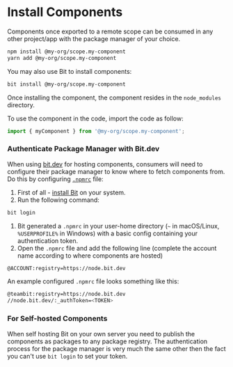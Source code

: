 # Install Components

Components once exported to a remote scope can be consumed in any other project/app with the package manager of your choice.

```bash
npm install @my-org/scope.my-component
yarn add @my-org/scope.my-component
```

You may also use Bit to install components:

```bash
bit install @my-org/scope.my-component
```

Once installing the component, the component resides in the `node_modules` directory.

To use the component in the code, import the code as follow:

```js
import { myComponent } from '@my-org/scope.my-component';
```

### Authenticate Package Manager with Bit.dev

When using [bit.dev](https://bit.dev) for hosting components, consumers will need to configure their package manager to know where to fetch components from. Do this by configuring [`.npmrc`](https://docs.npmjs.com/cli/v7/configuring-npm/npmrc) file:

1. First of all - [install Bit](/getting-started/installing-bit) on your system.
1. Run the following command:

```sh
bit login
```

1. Bit generated a `.npmrc` in your user-home directory (`~` in macOS/Linux, `%USERPROFILE%` in Windows) with a basic config containing your authentication token.
1. Open the `.npmrc` file and add the following line (complete the account name according to where components are hosted)

```sh
@ACCOUNT:registry=https://node.bit.dev
```

An example configured `.npmrc` file looks something like this:

```sh
@teambit:registry=https://node.bit.dev
//node.bit.dev/:_authToken=<TOKEN>
```

### For Self-hosted Components

When self hosting Bit on your own server you need to publish the components as packages to any package registry. The authentication process for the package manager is very much the same other then the fact you can't use `bit login` to set your token.
